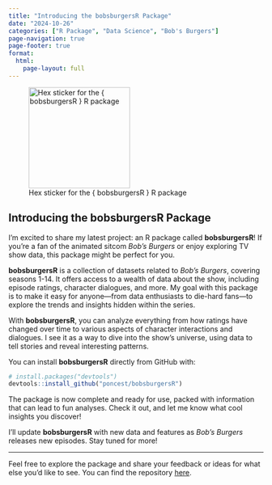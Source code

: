 ```yaml
---
title: "Introducing the bobsburgersR Package"
date: "2024-10-26"
categories: ["R Package", "Data Science", "Bob's Burgers"]
page-navigation: true
page-footer: true
format:
  html:
    page-layout: full 
---
```


![Hex sticker for the { bobsburgersR } R package](/assets/img/bobsburgersR.png){ width=200px height=200px }


## Introducing the bobsburgersR Package

I'm excited to share my latest project: an R package called **bobsburgersR**! If you're a fan of the animated sitcom *Bob's Burgers* or enjoy exploring TV show data, this package might be perfect for you.

**bobsburgersR** is a collection of datasets related to *Bob's Burgers*, covering seasons 1-14. It offers access to a wealth of data about the show, including episode ratings, character dialogues, and more. My goal with this package is to make it easy for anyone—from data enthusiasts to die-hard fans—to explore the trends and insights hidden within the series.

With **bobsburgersR**, you can analyze everything from how ratings have changed over time to various aspects of character interactions and dialogues. I see it as a way to dive into the show's universe, using data to tell stories and reveal interesting patterns.

You can install **bobsburgersR** directly from GitHub with:

```r
# install.packages("devtools")
devtools::install_github("poncest/bobsburgersR")
```

The package is now complete and ready for use, packed with information that can lead to fun analyses. Check it out, and let me know what cool insights you discover!

I'll update **bobsburgersR** with new data and features as *Bob's Burgers* releases new episodes. Stay tuned for more!

---

Feel free to explore the package and share your feedback or ideas for what else you'd like to see. You can find the repository [here](https://github.com/poncest/bobsburgersR).


